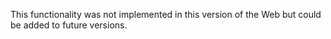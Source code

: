 <PlatformWrapper platform="web">

This functionality was not implemented in this version of the Web <Vg k="VSDK" /> but could be added to future versions.

</PlatformWrapper>
